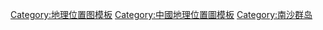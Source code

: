 {{Location map+ | Spratly Islands |width=1000 |float=center 
|caption= [[南沙群岛]]主要岛屿的位置图<br/>
图例：<br/> 
{{ROC}} [[File: SpringGreen pog.svg|5px]] {{Fontcolor|black|SpringGreen|1}}：[[太平岛]] [[File: SpringGreen pog.svg|5px]] {{Fontcolor|black|SpringGreen|2}}：[[中洲礁]] <br/> 
{{PRC}} [[File: Red pog.svg|5px]] {{Color|red|1}}：[[永暑礁]] [[File: Red pog.svg|5px]]{{Color|red|2}}：[[美济礁]] [[File: Red pog.svg|5px]] {{Color|red|3}}：[[渚碧礁]] [[File: Red pog.svg|5px]] {{Color|red|4}}：[[华阳礁]] [[File: Red pog.svg|5px]] {{Color|red|5}}：[[南薰礁]] [[File: Red pog.svg|5px]] {{Color|red|6}}：[[赤瓜礁]] [[File: Red pog.svg|5px]] {{Color|red|7}}：[[东门礁]] <br/>
{{VNM}} [[File:Purple 8000ff pog.svg|5px]] {{Color|purple|1}}：[[南子礁]] [[File:Purple 8000ff pog.svg|5px]] {{Color|purple|2}}：[[敦谦沙洲]] [[File:Purple 8000ff pog.svg|5px]] {{Color|purple|3}}：[[鸿庥岛]] [[File:Purple 8000ff pog.svg|5px]] {{Color|purple|4}}：[[景宏岛]] [[File:Purple 8000ff pog.svg|5px]] {{Color|purple|5}}：[[南威岛]] [[File:Purple 8000ff pog.svg|5px]] {{Color|purple|6}}：[[安波沙洲]]  [[File:Purple 8000ff pog.svg|5px]] {{Color|purple|7}}：[[染青沙洲]] [[File:Purple 8000ff pog.svg|5px]] {{Color|purple|8}}：[[中礁]] [[File:Purple 8000ff pog.svg|5px]] {{Color|purple|9}}：[[毕生礁]] [[File:Purple 8000ff pog.svg|5px]] {{Color|purple|10}}：[[柏礁]] <br/> [[File:Purple 8000ff pog.svg|5px]] {{Color|purple|11}}：[[西礁]] [[File:Purple 8000ff pog.svg|5px]] {{Color|purple|12}}：[[日积礁]] [[File:Purple 8000ff pog.svg|5px]] {{Color|purple|13}}：[[大现礁]] [[File:Purple 8000ff pog.svg|5px]] {{Color|purple|14}}：[[无乜礁]] [[File:Purple 8000ff pog.svg|5px]] {{Color|purple|15}}：[[东礁]] [[File:Purple 8000ff pog.svg|5px]] {{Color|purple|16}}：[[六门礁]] [[File:Purple 8000ff pog.svg|5px]] {{Color|purple|17}}：[[南华礁]] [[File:Purple 8000ff pog.svg|5px]] {{Color|purple|18}}：[[舶兰礁]] [[File:Purple 8000ff pog.svg|5px]] {{Color|purple|19}}：[[奈罗礁]] [[File:Purple 8000ff pog.svg|5px]] {{Color|purple|20}}：[[鬼喊礁]] <br/> [[File:Purple 8000ff pog.svg|5px]] {{Color|purple|21}}：[[琼礁]] [[File:Purple 8000ff pog.svg|5px]] {{Color|purple|22}}：[[蓬勃堡]] [[File:Purple 8000ff pog.svg|5px]] {{Color|purple|23}}：[[广雅滩]] [[File:Purple 8000ff pog.svg|5px]] {{Color|purple|24}}：[[万安滩]] [[File:Purple 8000ff pog.svg|5px]] {{Color|purple|25}}：[[西卫滩]] [[File:Purple 8000ff pog.svg|5px]] {{Color|purple|26}}：[[李准滩]] [[File:Purple 8000ff pog.svg|5px]] {{Color|purple|27}}：[[人骏滩]] [[File:Purple 8000ff pog.svg|5px]] {{Color|purple|28}}：[[奥南暗沙]] [[File:Purple 8000ff pog.svg|5px]] {{Color|purple|29}}：[[金盾暗沙]]<br/> 
{{PHL}} [[File: Blue pog.svg|5px]] {{Color|blue|1}}：[[费信岛]] [[File: Blue pog.svg|5px]] {{Color|blue|2}}：[[杨信沙洲]] [[File: Blue pog.svg|5px]] {{Color|blue|3}}：[[南钥沙洲]] [[File: Blue pog.svg|5px]] {{Color|blue|4}}：[[南钥岛]] [[File: Blue pog.svg|5px]] {{Color|blue|5}}：[[马欢岛]] [[File: Blue pog.svg|5px]] {{Color|blue|6}}：[[北子岛]] [[File: Blue pog.svg|5px]] {{Color|blue|7}}：[[中业岛]] [[File: Blue pog.svg|5px]] {{Color|blue|8}}：[[西月岛]] [[File: Blue pog.svg|5px]] {{Color|blue|9}}：[[司令礁]] [[File: Blue pog.svg|5px]] {{Color|blue|10}}：[[火艾礁]] [[File: Blue pog.svg|5px]] {{Color|blue|11}}：[[仁爱礁]] <br/>
{{MYS}} [[File: Green pog.svg|5px]] {{Color|green|1}}：[[弹丸礁]] [[File: Green pog.svg|5px]] {{Color|green |2}}：[[光星仔礁]] [[File: Green pog.svg|5px]] {{Color|green |3}}：[[光星礁]] [[File: Green pog.svg|5px]] {{Color|green |4}}：[[簸箕礁]] [[File: Green pog.svg|5px]] {{Color|green |5}}：[[榆亚暗沙]] [[File: Green pog.svg|5px]] {{Color|green |6}}：[[南海礁]] <br/>
{{BRN}} [[File: Yellow pog.svg|5px]] {{Fontcolor|black|yellow|1}}：[[南通礁]] <br/>
|places=
{{Location map~ | Spratly Islands |marksize=5 |label_size=10 |lat=10.375 |long=114.366667 |label=[[太平岛|{{Fontcolor|black|SpringGreen|1}}]] | mark= SpringGreen pog.svg |position=left }}
{{Location map~ | Spratly Islands |marksize=5 |label_size=10 |lat=10.383333 |long=114.4 |label=[[中洲礁|{{Fontcolor|black|SpringGreen|2}}]] | mark= SpringGreen pog.svg |position=top }}
{{Location map~ | Spratly Islands |marksize=5 |label_size=10 |lat=9.55 |long=112.883333 |label=[[永暑礁|{{Color|red|1}}]] | mark= Red pog.svg }}
{{Location map~ | Spratly Islands |marksize=5 |label_size=10 |lat=9.9 |long=115.533333 |label=[[美济礁|{{Color|red|2}}]] | mark= Red pog.svg |position=right }}
{{Location map~ | Spratly Islands |marksize=5 |label_size=10 |lat=10.9133 |long=114.062 |label=[[渚碧礁|{{Color|red|3}}]] | mark= Red pog.svg |position=left }}
{{Location map~ | Spratly Islands |marksize=5 |label_size=10 |lat=8.866667 |long=112.833333 |label=[[华阳礁|{{Color|red|4}}]] | mark= Red pog.svg }}
{{Location map~ | Spratly Islands |marksize=5 |label_size=10 |lat=10.208333 |long=114.225 |label=[[南薰礁|{{Color|red|5}}]] | mark= Red pog.svg |position=left }}
{{Location map~ | Spratly Islands |marksize=5 |label_size=10 |lat=9.715 |long=114.287 |label=[[赤瓜礁|{{Color|red|6}}]] | mark= Red pog.svg |position=bottom }}
{{Location map~ | Spratly Islands |marksize=5 |label_size=10 |lat=9.908333 |long=114.5 |label=[[东门礁|{{Color|red|7}}]] | mark= Red pog.svg |position=top }}
{{Location map~ | Spratly Islands |marksize=5 |label_size=10 |lat=10.816667 |long=115.816667 |label=[[费信岛|{{Color|blue|1}}]] | mark= Blue pog.svg |position=top }}
{{Location map~ | Spratly Islands |marksize=5 |label_size=10 |lat=10.716667 |long=114.533333 |label=[[杨信沙洲|{{Color|blue|2}}]] | mark= Blue pog.svg }}
{{Location map~ | Spratly Islands |marksize=5 |label_size=10 |lat=10.72861 |long=114.3525 |label=[[南钥沙洲|{{Color|blue|3}}]] | mark= Blue pog.svg |position=left }}
{{Location map~ | Spratly Islands |marksize=5 |label_size=10 |lat=10.666667 |long=114.425 |label=[[南钥岛|{{Color|blue|4}}]] | mark= Blue pog.svg |position=top }}
{{Location map~ | Spratly Islands |marksize=5 |label_size=10 |lat=10.733333 |long=115.8 |label=[[马欢岛|{{Color|blue|5}}]] | mark= Blue pog.svg |position=right }}
{{Location map~ | Spratly Islands |marksize=5 |label_size=10 |lat=11.45 |long=114.35 |label=[[北子岛|{{Color|blue|6}}]] | mark= Blue pog.svg }}
{{Location map~ | Spratly Islands |marksize=5 |label_size=10 |lat=11.05 |long=114.283333 |label=[[中业岛|{{Color|blue|7}}]] | mark= Blue pog.svg |position=left }}
{{Location map~ | Spratly Islands |marksize=5 |label_size=10 |lat=11.083333 |long=115.016667 |label=[[西月岛|{{Color|blue|8}}]] | mark= Blue pog.svg }}
{{Location map~ | Spratly Islands |marksize=5 |label_size=10 |lat=8.366667 |long=115.2 |label=[[司令礁|{{Color|blue|9}}]] | mark= Blue pog.svg }}
{{Location map~ | Spratly Islands |marksize=5 |label_size=10 |lat=10.866667 |long=114.916667 |label=[[火艾礁|{{Color|blue|10}}]] | mark= Blue pog.svg }}
{{Location map~ | Spratly Islands |marksize=5 |label_size=10 |lat=9.733333 |long=115.866667 |label=[[仁爱礁|{{Color|blue|11}}]] | mark= Blue pog.svg |position=right }}
{{Location map~ | Spratly Islands |marksize=5 |label_size=10 |lat=7.372222 |long=113.841667 |label=[[弹丸礁|{{Color|green|1}}]] | mark= Green pog.svg }}
{{Location map~ | Spratly Islands |marksize=5 |label_size=10 |lat=7.633333 |long=113.933333 |label=[[光星仔礁|{{Color|green|2}}]] | mark= Green pog.svg }}
{{Location map~ | Spratly Islands |marksize=5 |label_size=10 |lat=7.616667 |long=113.8 |label=[[光星礁|{{Color|green|3}}]] | mark= Green pog.svg |position=left }}
{{Location map~ | Spratly Islands |marksize=5 |label_size=10 |lat=8.1 |long=114.133333 |label=[[簸箕礁|{{Color|green|4}}]] | mark= Green pog.svg }}
{{Location map~ | Spratly Islands |marksize=5 |label_size=10 |lat=8.116667 |long=114.7 |label=[[榆亚暗沙|{{Color|green|5}}]] | mark= Green pog.svg }}
{{Location map~ | Spratly Islands |marksize=5 |label_size=10 |lat=8.0 |long=113.9 |label=[[南海礁|{{Color|green|6}}]] | mark= Green pog.svg }}
{{Location map~ | Spratly Islands |marksize=5 |label_size=10 |lat=6.333333 |long=113.233333 |label=[[南通礁|{{Fontcolor|black|yellow|1}}]] | mark= Yellow pog.svg }}
{{Location map~ | Spratly Islands |marksize=5 |label_size=10 |lat=11.433333 |long=114.333333 |label=[[南子礁|{{Color|purple|1}}]] | mark= Purple 8000ff pog.svg |position=top }}
{{Location map~ | Spratly Islands |marksize=5 |label_size=10 |lat=10.375 |long=114.483333 |label=[[敦谦沙洲|{{Color|purple|2}}]] | mark= Purple 8000ff pog.svg |position=top }}
{{Location map~ | Spratly Islands |marksize=5 |label_size=10 |lat=10.183333 |long=114.366667 |label=[[鸿庥岛|{{Color|purple|3}}]] | mark= Purple 8000ff pog.svg }}
{{Location map~ | Spratly Islands |marksize=5 |label_size=10 |lat=9.883333 |long=114.333333 |label=[[景宏岛|{{Color|purple|4}}]] | mark= Purple 8000ff pog.svg |position=top }}
{{Location map~ | Spratly Islands |marksize=5 |label_size=10 |lat=8.644722 |long=111.92 |label=[[南威岛|{{Color|purple|5}}]] | mark= Purple 8000ff pog.svg }}
{{Location map~ | Spratly Islands |marksize=5 |label_size=10 |lat=7.9 |long=112.916667 |label=[[安波沙洲|{{Color|purple|6}}]] | mark= Purple 8000ff pog.svg }}
{{Location map~ | Spratly Islands |marksize=5 |label_size=10 |lat=9.9 |long=114.566667 |label=[[染青沙洲|{{Color|purple|7}}]] | mark= Purple 8000ff pog.svg }}
{{Location map~ | Spratly Islands |marksize=5 |label_size=10 |lat=8.933333 |long=112.35 |label=[[中礁|{{Color|purple|8}}]] | mark= Purple 8000ff pog.svg }}
{{Location map~ | Spratly Islands |marksize=5 |label_size=10 |lat=8.95 |long=113.666667 |label=[[毕生礁|{{Color|purple|9}}]] | mark= Purple 8000ff pog.svg }}
{{Location map~ | Spratly Islands |marksize=5 |label_size=10 |lat=8.166667 |long=113.3 |label=[[柏礁|{{Color|purple|10}}]] | mark= Purple 8000ff pog.svg }}
{{Location map~ | Spratly Islands |marksize=5 |label_size=10 |lat=8.866667 |long=112.233333 |label=[[西礁|{{Color|purple|11}}]] | mark= Purple 8000ff pog.svg |position=left }}
{{Location map~ | Spratly Islands |marksize=5 |label_size=10 |lat=8.683333 |long=111.666667 |label=[[日积礁|{{Color|purple|12}}]] | mark= Purple 8000ff pog.svg |position=left }}
{{Location map~ | Spratly Islands |marksize=5 |label_size=10 |lat=10.066667 |long=113.85 |label=[[大现礁|{{Color|purple|13}}]] | mark= Purple 8000ff pog.svg }}
{{Location map~ | Spratly Islands |marksize=5 |label_size=10 |lat=8.85 |long=114.65 |label=[[无乜礁|{{Color|purple|14}}]] | mark= Purple 8000ff pog.svg }}
{{Location map~ | Spratly Islands |marksize=5 |label_size=10 |lat=8.833333 |long=112.6 |label=[[东礁|{{Color|purple|15}}]] | mark= Purple 8000ff pog.svg }}
{{Location map~ | Spratly Islands |marksize=5 |label_size=10 |lat=8.85 |long=114.0 |label=[[六门礁|{{Color|purple|16}}]] | mark= Purple 8000ff pog.svg }}
{{Location map~ | Spratly Islands |marksize=5 |label_size=10 |lat=8.716667 |long=114.183333 |label=[[南华礁|{{Color|purple|17}}]] | mark= Purple 8000ff pog.svg }}
{{Location map~ | Spratly Islands |marksize=5 |label_size=10 |lat=10.408333 |long=114.583333 |label=[[舶兰礁|{{Color|purple|18}}]] | mark= Purple 8000ff pog.svg }}
{{Location map~ | Spratly Islands |marksize=5 |label_size=10 |lat=11.383333 |long=114.3 |label=[[奈罗礁|{{Color|purple|19}}]] | mark= Purple 8000ff pog.svg |position=left }}
{{Location map~ | Spratly Islands |marksize=5 |label_size=10 |lat=9.775 |long=114.258333 |label=[[鬼喊礁|{{Color|purple|20}}]] | mark= Purple 8000ff pog.svg |position=left }}
{{Location map~ | Spratly Islands |marksize=5 |label_size=10 |lat=9.783333 |long=114.366667 |label=[[琼礁|{{Color|purple|21}}]] | mark= Purple 8000ff pog.svg |position=bottom }}
{{Location map~ | Spratly Islands |marksize=5 |label_size=10 |lat=7.933333 |long=111.716667 |label=[[蓬勃堡|{{Color|purple|22}}]] | mark= Purple 8000ff pog.svg }}
{{Location map~ | Spratly Islands |marksize=5 |label_size=10 |lat=8.15 |long=110.6 |label=[[广雅滩|{{Color|purple|23}}]] | mark= Purple 8000ff pog.svg }}
{{Location map~ | Spratly Islands |marksize=5 |label_size=10 |lat=7.533333 |long=109.75 |label=[[万安滩|{{Color|purple|24}}]] | mark= Purple 8000ff pog.svg }}
{{Location map~ | Spratly Islands |marksize=5 |label_size=10 |lat=7.916667 |long=109.966667 |label=[[西卫滩|{{Color|purple|25}}]] | mark= Purple 8000ff pog.svg }}
{{Location map~ | Spratly Islands |marksize=5 |label_size=10 |lat=7.816667 |long=110.5 |label=[[李准滩|{{Color|purple|26}}]] | mark= Purple 8000ff pog.svg }}
{{Location map~ | Spratly Islands |marksize=5 |label_size=10 |lat=8.016667 |long=110.616667 |label=[[人骏滩|{{Color|purple|27}}]] | mark= Purple 8000ff pog.svg }}
{{Location map~ | Spratly Islands |marksize=5 |label_size=10 |lat=7.683333 |long=111.716667 |label=[[奥南暗沙|{{Color|purple|28}}]] | mark= Purple 8000ff pog.svg }}
{{Location map~ | Spratly Islands |marksize=5 |label_size=10 |lat=7.568333 |long=111.553611 |label=[[金盾暗沙|{{Color|purple|29}}]] | mark= Purple 8000ff pog.svg }}
}}
<noinclude>
[[Category:地理位置图模板]]
[[Category:中國地理位置圖模板]]
[[Category:南沙群岛]]
</noinclude>